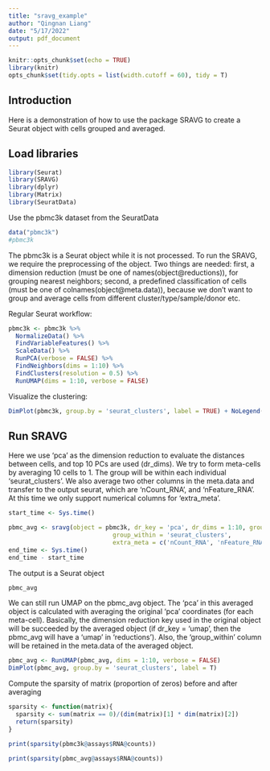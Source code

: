 ```yaml
---
title: "sravg_example"
author: "Qingnan Liang"
date: "5/17/2022"
output: pdf_document
---
```


```r
knitr::opts_chunk$set(echo = TRUE)
library(knitr)
opts_chunk$set(tidy.opts = list(width.cutoff = 60), tidy = T)
```

## Introduction

Here is a demonstration of how to use the package SRAVG to create a Seurat object with cells grouped and averaged.

## Load libraries

```r
library(Seurat)
library(SRAVG)
library(dplyr)
library(Matrix)
library(SeuratData)

```
Use the pbmc3k dataset from the SeuratData
```r
data("pbmc3k")
#pbmc3k
```
The pbmc3k is a Seurat object while it is not processed. To run the SRAVG, we require the preprocessing of the object. Two things are needed: first, a dimension reduction (must be one of names(object@reductions)), for grouping nearest neighbors; second, a predefined classification of cells (must be one of colnames(object@meta.data)), because we don't want to group and average cells from different cluster/type/sample/donor etc.

Regular Seurat workflow:
```r
pbmc3k <- pbmc3k %>% 
  NormalizeData() %>% 
  FindVariableFeatures() %>% 
  ScaleData() %>% 
  RunPCA(verbose = FALSE) %>% 
  FindNeighbors(dims = 1:10) %>%
  FindClusters(resolution = 0.5) %>%
  RunUMAP(dims = 1:10, verbose = FALSE)

```
Visualize the clustering:
```r
DimPlot(pbmc3k, group.by = 'seurat_clusters', label = TRUE) + NoLegend()
```

## Run SRAVG
Here we use 'pca' as the dimension reduction to evaluate the distances between cells, and top 10 PCs are used (dr_dims). We try to form meta-cells by averaging 10 cells to 1. The group will be within each individual 'seurat_clusters'. We also average two other columns in the meta.data and transfer to the output seurat, which are 'nCount_RNA', and 'nFeature_RNA'. At this time we only support numerical columns for 'extra_meta'.
```r
start_time <- Sys.time()

pbmc_avg <- sravg(object = pbmc3k, dr_key = 'pca', dr_dims = 1:10, group_size = 10,
                             group_within = 'seurat_clusters',
                             extra_meta = c('nCount_RNA', 'nFeature_RNA'))
end_time <- Sys.time()
end_time - start_time
```
The output is a Seurat object

```r
pbmc_avg
```
We can still run UMAP on the pbmc_avg object. The 'pca' in this averaged object is calculated with averaging the original 'pca' coordinates (for each meta-cell). Basically, the dimension reduction key used in the original object will be succeeded by the averaged object (if dr_key = 'umap', then the pbmc_avg will have a 'umap' in 'reductions'). Also, the 'group_within' column will be retained in the meta.data of the averaged object.

```r
pbmc_avg <- RunUMAP(pbmc_avg, dims = 1:10, verbose = FALSE)
DimPlot(pbmc_avg, group.by = 'seurat_clusters', label = T)
```
Compute the sparsity of matrix (proportion of zeros) before and after averaging

```r
sparsity <- function(matrix){
  sparsity <- sum(matrix == 0)/(dim(matrix)[1] * dim(matrix)[2])
  return(sparsity)
}

print(sparsity(pbmc3k@assays$RNA@counts))

print(sparsity(pbmc_avg@assays$RNA@counts))
```
